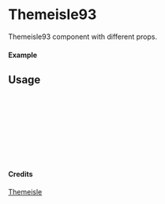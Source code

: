
<Meta of={Themeisle93} title="Themeisle/Themeisle93" />

# Themeisle93

Themeisle93 component with different props.

#### Example

<Canvas of={Themeisle93.Primary} />

## Usage

```ts
import { Themeisle93 } from "yadl-ui";

const Example = () => {
  return (
      <Themeisle93 />
  );
};

export default Example;
```

#### Credits
[Themeisle](https://themeisle.com/illustrations/)
